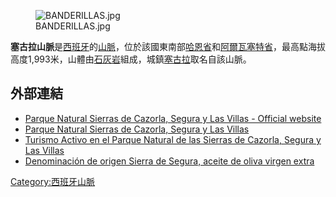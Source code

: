 [[Image:BANDERILLAS.jpg|right]]

{{coord|38|01|00|N|02|47|00|W|region:ES_type:mountain|display=title}}

'''塞古拉山脈'''是[[西班牙|西班牙]]的[[山脈|山脈]]，位於該國東南部[[哈恩省|哈恩省]]和[[阿爾瓦塞特省|阿爾瓦塞特省]]，最高點海拔高度1,993米，山體由[[石灰岩|石灰岩]]組成，城鎮[[塞古拉|塞古拉]]取名自該山脈。

==外部連結==
* [https://web.archive.org/web/20110401224451/http://www.sierracazorla.es/ Parque Natural Sierras de Cazorla, Segura y Las Villas - Official website]
* [http://www.juntadeandalucia.es/medioambiente/servtc5/ventana/mostrarFicha.do?idEspacio=7423 Parque Natural Sierras de Cazorla, Segura y Las Villas] {{Wayback|url=http://www.juntadeandalucia.es/medioambiente/servtc5/ventana/mostrarFicha.do?idEspacio=7423 |date=20101220175444 }}
* [http://www.juntadeandalucia.es/medioambiente/servtc5/ventana/actividadesEspacio.do?idEspacio=7423 Turismo Activo en el Parque Natural de las Sierras de Cazorla, Segura y Las Villas] {{Wayback|url=http://www.juntadeandalucia.es/medioambiente/servtc5/ventana/actividadesEspacio.do?idEspacio=7423 |date=20090503121043 }} 
*[http://www.dosierradesegura.com/index.php?/DONoticias/reglamento-de-la-denominacion-de-origen-qsierra-de-seguraq-y-de-su-consejo-regulador.html Denominación de origen Sierra de Segura, aceite de oliva virgen extra]

{{Spain-geo-stub}}
[[Category:西班牙山脈|Category:西班牙山脈]]